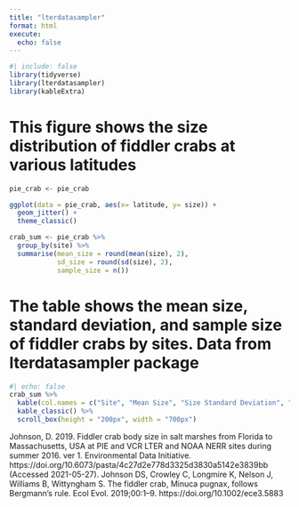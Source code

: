 ```yaml
---
title: "lterdatasampler"
format: html
execute: 
  echo: false
---
```


```r
#| include: false
library(tidyverse)
library(lterdatasampler)
library(kableExtra)
```

# This figure shows the size distribution of fiddler crabs at various latitudes
```r
pie_crab <- pie_crab

ggplot(data = pie_crab, aes(x= latitude, y= size)) +
  geom_jitter() +
  theme_classic()
```

```r
crab_sum <- pie_crab %>% 
  group_by(site) %>% 
  summarise(mean_size = round(mean(size), 2),
            sd_size = round(sd(size), 2),
            sample_size = n())
```

# The table shows the mean size, standard deviation, and sample size of fiddler crabs by sites. Data from lterdatasampler package

```r
#| echo: false
crab_sum %>%
  kable(col.names = c("Site", "Mean Size", "Size Standard Deviation", "Sample Size")) %>%
  kable_classic() %>%
  scroll_box(height = "200px", width = "700px")
```

Johnson, D. 2019. Fiddler crab body size in salt marshes from Florida to Massachusetts, USA at PIE and VCR LTER and NOAA NERR sites during summer 2016. ver 1. Environmental Data Initiative. https://doi.org/10.6073/pasta/4c27d2e778d3325d3830a5142e3839bb (Accessed 2021-05-27).
Johnson DS, Crowley C, Longmire K, Nelson J, Williams B, Wittyngham S. The fiddler crab, Minuca pugnax, follows Bergmann’s rule. Ecol Evol. 2019;00:1–9. https://doi.org/10.1002/ece3.5883